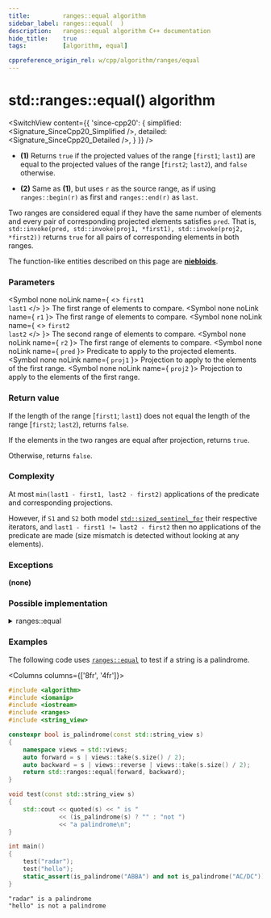 ```yaml
---
title:         ranges::equal algorithm
sidebar_label: ranges::equal(  )
description:   ranges::equal algorithm C++ documentation
hide_title:    true
tags:          [algorithm, equal]

cppreference_origin_rel: w/cpp/algorithm/ranges/equal
---
```



<!----------------- Codes ---------------------->


# std::ranges::equal() algorithm

<SwitchView content={{
	'since-cpp20': {
		simplified:	<Signature_SinceCpp20_Simplified />,
		detailed:	<Signature_SinceCpp20_Detailed />,
	}
}} />

- **(1)** Returns `true` if the projected values of the range [`first1`; `last1`) are equal to the projected values of the range [`first2`; `last2`), and `false` otherwise.

- **(2)** Same as **(1)**, but uses `r` as the source range, as if using `ranges::begin(r)` as first and `ranges::end(r)` as `last`.

Two ranges are considered equal if they have the same number of elements and every pair of corresponding projected elements satisfies `pred`. That is, `std::invoke(pred, std::invoke(proj1, *first1), std::invoke(proj2, *first2))` returns `true` for all pairs of corresponding elements in both ranges.

The function-like entities described on this page are [**niebloids**](#).

### Parameters

<SymbolTable>

  <Symbol none noLink name={ <> <code>first1</code> <br/> <code>last1</code> </> }>
    The first range of elements to compare.
  </Symbol>
  <Symbol none noLink name={ <code>r1</code> }>
    The first range of elements to compare.
  </Symbol>
  <Symbol none noLink name={ <> <code>first2</code> <br/> <code>last2</code> </> }>
    The second range of elements to compare.
  </Symbol>
  <Symbol none noLink name={ <code>r2</code> }>
    The first range of elements to compare.
  </Symbol>
  <Symbol none noLink name={ <code>pred</code> }>
    Predicate to apply to the projected elements.
  </Symbol>
  <Symbol none noLink name={ <code>proj1</code> }>
    Projection to apply to the elements of the first range.
  </Symbol>
  <Symbol none noLink name={ <code>proj2</code> }>
    Projection to apply to the elements of the first range.
  </Symbol>

</SymbolTable>

### Return value

If the length of the range [`first1`; `last1`) does not equal the length of the range [`first2`; `last2`), returns `false`.

If the elements in the two ranges are equal after projection, returns `true`.

Otherwise, returns `false`.

### Complexity

At most `min(last1 - first1, last2 - first2)` applications of the predicate and corresponding projections.

However, if `S1` and `S2` both model [`std::sized_sentinel_for`](#) their respective iterators,
and `last1 - first1 != last2 - first2` then no applications of the predicate are made (size mismatch is detected without looking at any elements).

### Exceptions

**(none)**

### Possible implementation

<details>
<summary>ranges::equal</summary>

```cpp
struct equal_fn
{
  template<std::input_iterator I1, std::sentinel_for<I1> S1,
           std::input_iterator I2, std::sentinel_for<I2> S2,
           class Pred = ranges::equal_to,
           class Proj1 = std::identity, class Proj2 = std::identity>
  requires std::indirectly_comparable<I1, I2, Pred, Proj1, Proj2>
  constexpr bool
      operator()(I1 first1, S1 last1, I2 first2, S2 last2,
                 Pred pred = {}, Proj1 proj1 = {}, Proj2 proj2 = {}) const
  {
      if constexpr (std::sized_sentinel_for<S1, I1> and std::sized_sentinel_for<S2, I2>)
          if (std::ranges::distance(first1, last1) != std::ranges::distance(first2, last2))
              return false;

      for (; first1 != last1; ++first1, (void)++first2)
          if (!std::invoke(pred, std::invoke(proj1, *first1), std::invoke(proj2, *first2)))
              return false;
      return true;
  }

  template<ranges::input_range R1, ranges::input_range R2,
           class Pred = ranges::equal_to,
           class Proj1 = std::identity, class Proj2 = std::identity>
  requires std::indirectly_comparable<ranges::iterator_t<R1>, ranges::iterator_t<R2>,
                                      Pred, Proj1, Proj2>
  constexpr bool
      operator()(R1&& r1, R2&& r2, Pred pred = {}, Proj1 proj1 = {}, Proj2 proj2 = {}) const
  {
      return (*this)(ranges::begin(r1), ranges::end(r1),
                     ranges::begin(r2), ranges::end(r2),
                     std::ref(pred), std::ref(proj1), std::ref(proj2));
  }
};

inline constexpr equal_fn equal;
```

</details>

### Examples

The following code uses [`ranges::equal`](#) to test if a string is a palindrome.

<Columns columns={['8fr', '4fr']}>
<div>

```cpp title='Main.cpp' showLineNumbers
#include <algorithm>
#include <iomanip>
#include <iostream>
#include <ranges>
#include <string_view>

constexpr bool is_palindrome(const std::string_view s)
{
    namespace views = std::views;
    auto forward = s | views::take(s.size() / 2);
    auto backward = s | views::reverse | views::take(s.size() / 2);
    return std::ranges::equal(forward, backward);
}

void test(const std::string_view s)
{
    std::cout << quoted(s) << " is "
              << (is_palindrome(s) ? "" : "not ")
              << "a palindrome\n";
}

int main()
{
    test("radar");
    test("hello");
    static_assert(is_palindrome("ABBA") and not is_palindrome("AC/DC"));
}
```

</div>
<div>

```plaintext title="Output"
"radar" is a palindrome
"hello" is not a palindrome
```

</div>
</Columns>
